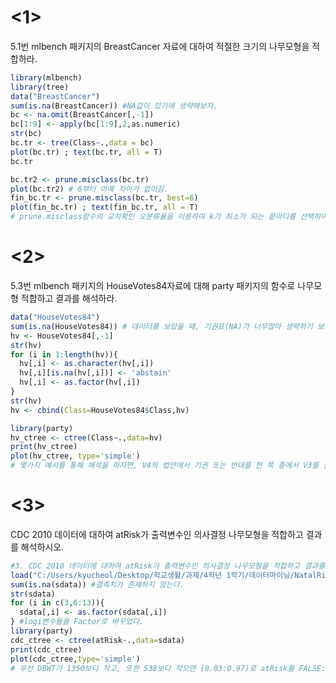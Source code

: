 # <1>
5.1번 mlbench 패키지의 BreastCancer 자료에 대하여 적절한 크기의 나무모형을 적합하라.
```{r} 
library(mlbench)
library(tree)
data("BreastCancer")
sum(is.na(BreastCancer)) #NA값이 있기에 생략해보자.
bc <- na.omit(BreastCancer[,-1])
bc[1:9] <- apply(bc[1:9],2,as.numeric)
str(bc)
bc.tr <- tree(Class~.,data = bc)
plot(bc.tr) ; text(bc.tr, all = T)
bc.tr 

bc.tr2 <- prune.misclass(bc.tr)
plot(bc.tr2) # 6부터 아예 차이가 없어짐.
fin_bc.tr <- prune.misclass(bc.tr, best=6)
plot(fin_bc.tr) ; text(fin_bc.tr, all = T)
# prune.misclass함수의 교차확인 오분류율을 이용하여 k가 최소가 되는 끝마디를 선택하여(현재 경우 6) 가지치기한 결과의 나무모형은 다음과 같다.
```
# <2>
5.3번 mlbench 패키지의 HouseVotes84자료에 대해 party 패키지의 함수로 나무모형 적합하고 결과를 해석하라.
```{r}
data("HouseVotes84")
sum(is.na(HouseVotes84)) # 데이터를 보았을 때, 기권표(NA)가 너무많아 생략하기 보단 기권이라는 새로운 level  주는 것이 더 좋아보임.
hv <- HouseVotes84[,-1]
str(hv)
for (i in 1:length(hv)){
  hv[,i] <- as.character(hv[,i])
  hv[,i][is.na(hv[,i])] <- 'abstain'
  hv[,i] <- as.factor(hv[,i])
}
str(hv)
hv <- cbind(Class=HouseVotes84$Class,hv)

library(party)
hv_ctree <- ctree(Class~.,data=hv)
print(hv_ctree)
plot(hv_ctree, type='simple')
# 몇가지 예시를 통해 해석을 하자면, V4의 법안에서 기권 또는 반대를 한 쪽 중에서 V3를 를 기권한 쪽은 민주당과 공화당을 (0.67:0.33)으로 분류한다. 그리고 V4를 찬성한사람중 V11을 반대또는기권하고, 그 중 V15를 반대또는 기권한 사람은 민주당과 공화당을 (0.008:0.992)로 분류한다.
```
# <3>
CDC 2010 데이터에 대하여 atRisk가 출력변수인 의사결정 나무모형을 적합하고 결과를 해석하시오.
```{r}
#3. CDC 2010 데이터에 대하여 atRisk가 출력변수인 의사결정 나무모형을 적합하고 결과를 해석하시오
load("C:/Users/kyucheol/Desktop/학교생활/과제/4학년 1학기/데이터마이닝/NatalRiskData.rData")
sum(is.na(sdata)) #결측치가 존재하지 않는다.
str(sdata)
for (i in c(3,6:13)){
  sdata[,i] <- as.factor(sdata[,i])
} #logi변수들을 Factor로 바꾸었다.
library(party)
cdc_ctree <- ctree(atRisk~.,data=sdata)
print(cdc_ctree)
plot(cdc_ctree,type='simple')
# 우선 DBWT가 1350보다 작고, 또한 538보다 작으면 (0.03:0.97)로 atRisk를 FALSE:TRUE 로 분류한다. 또한 DBWT가 1350보다 크고 GESTREC3이 37주 이상이며 ULD_MECO가 FALSE일때는 atRisk를 FALSE:TRUE를 (0.989:0.011)로 분류한다.
```